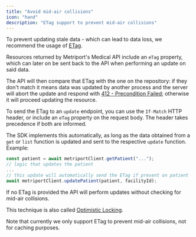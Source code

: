 ```yaml
---
title: "Avoid mid-air collisions"
icon: "hand"
description: "ETag support to prevent mid-air collisions"
---
```


To prevent updating stale data - which can lead to data loss, we recommend the usage of
[ETag](https://developer.mozilla.org/en-US/docs/Web/HTTP/Headers/ETag).

Resources returned by Metriport's Medical API include an `eTag` property, which can later on be sent back to the API
when performing an update on said data.

The API will then compare that ETag with the one on the repository: if they don't
match it means data was updated by another process and the server will abort the update and respond with
[412 - Precondition Failed](https://developer.mozilla.org/en-US/docs/Web/HTTP/Status/412); otherwise it will proceed
updating the resource.

To send the ETag to an `update` endpoint, you can use the `If-Match` HTTP header, or include an `eTag` property
on the request body. The header takes precedence if both are informed.

The SDK implements this automatically, as long as the data obtained from a `get` or `list` function is updated and sent to
the respective `update` function. Example:

```typescript
const patient = await metriportClient.getPatient("...");
// logic that updates the patient
...
// this update will automatically send the ETag if present on patient
await metriportClient.updatePatient(patient, facilityId);
```

If no ETag is provided the API will perform updates without checking for mid-air collisions.

This technique is also called
[Optimistic Locking](https://en.wikipedia.org/wiki/Optimistic_concurrency_control#Web_usage).

Note that currently we only support ETag to prevent mid-air collisions, not for caching purposes.
